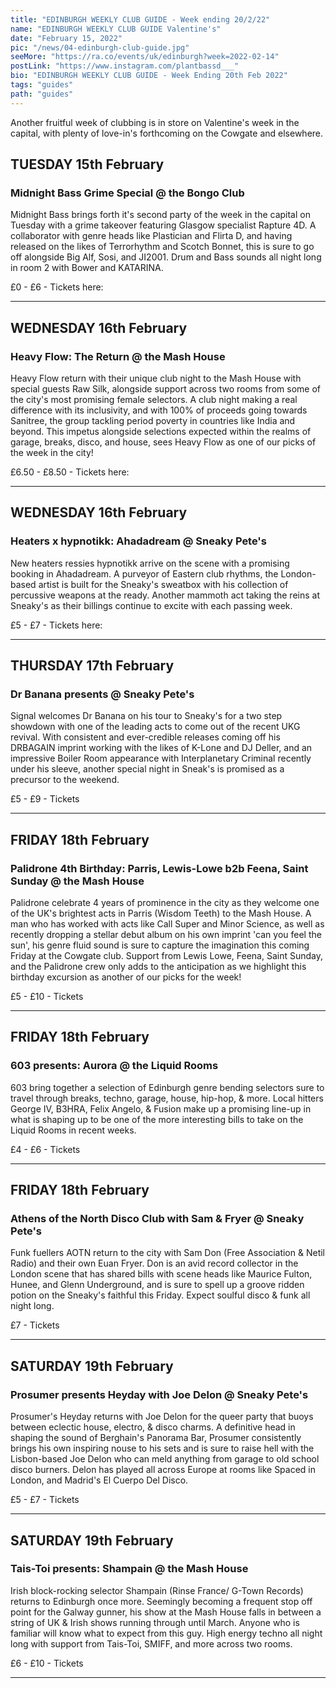 ---
title: "EDINBURGH WEEKLY CLUB GUIDE - Week ending 20/2/22"
name: "EDINBURGH WEEKLY CLUB GUIDE Valentine's"
date: "February 15, 2022"
pic: "/news/04-edinburgh-club-guide.jpg"
seeMore: "https://ra.co/events/uk/edinburgh?week=2022-02-14"
postLink: "https://www.instagram.com/plantbassd___"
bio: "EDINBURGH WEEKLY CLUB GUIDE - Week Ending 20th Feb 2022"
tags: "guides"
path: "guides"
---

Another fruitful week of clubbing is in store on Valentine's week in the capital, with plenty of love-in's forthcoming on the Cowgate and elsewhere.

## TUESDAY 15th February

<div className="row">
  <div className="col clubGuide">
<Picture src="/news/club-guide/04-midnight-bass.jpg" alt="Midnight Bass Grime Special @ the Bongo Club" size={1200} />
</div><div className="col clubGuide">

### Midnight Bass Grime Special @ the Bongo Club

Midnight Bass brings forth it's second party of the week in the capital on Tuesday with a grime takeover featuring Glasgow specialist Rapture 4D. A collaborator with genre heads like Plastician and Flirta D, and having released on the likes of Terrorhythm and Scotch Bonnet, this is sure to go off alongside Big Alf, Sosi, and JI2001. Drum and Bass sounds all night long in room 2 with Bower and KATARINA.

£0 - £6 - Tickets here: <HoverLink url="ra.co/events/1499948" external inline />

</div></div><hr/>

## WEDNESDAY 16th February

<div className="row"><div className="col clubGuide">
<Picture src="/news/club-guide/04-heavy-flow.jpg" alt="Heavy Flow: The Return @ the Mash House" size={1200} />
</div><div className="col clubGuide">

### Heavy Flow: The Return @ the Mash House

Heavy Flow return with their unique club night to the Mash House with special guests Raw Silk, alongside support across two rooms from some of the city's most promising female selectors.
A club night making a real difference with its inclusivity, and with 100% of proceeds going towards Sanitree, the group tackling period poverty in countries like India and beyond. This impetus alongside selections expected within the realms of garage, breaks, disco, and house, sees Heavy Flow as one of our picks of the week in the city!

£6.50 - £8.50 - Tickets here: <HoverLink url="fixr.co/event/588515786" external inline />

</div></div><hr/>

## WEDNESDAY 16th February

<div className="row"><div className="col clubGuide">
<Picture src="/news/club-guide/04-heaters.jpg" alt="Heaters x hypnotikk: Ahadadream @ Sneaky Pete's" size={1200} />

</div><div className="col clubGuide">

### Heaters x hypnotikk: Ahadadream @ Sneaky Pete's

New heaters ressies hypnotikk arrive on the scene with a promising booking in Ahadadream. A purveyor of Eastern club rhythms, the London-based artist is built for the Sneaky's sweatbox with his collection of percussive weapons at the ready. Another mammoth act taking the reins at Sneaky's as their billings continue to excite with each passing week.

£5 - £7 - Tickets here: <HoverLink url="ra.co/events/1495001" external inline />

</div></div><hr/>

## THURSDAY 17th February

<div className="row"><div className="col clubGuide">
<Picture src="/news/club-guide/04-dr-banana.jpg" alt="Dr Banana presents @ Sneaky Pete's" size={1200} />
</div><div className="col clubGuide">

### Dr Banana presents @ Sneaky Pete's

Signal welcomes Dr Banana on his tour to Sneaky's for a two step showdown with one of the leading acts to come out of the recent UKG revival. With consistent and ever-credible releases coming off his DRBAGAIN imprint working with the likes of K-Lone and DJ Deller, and an impressive Boiler Room appearance with Interplanetary Criminal recently under his sleeve, another special night in Sneak's is promised as a precursor to the weekend.

£5 - £9 - Tickets <HoverLink url="ra.co/events/1495015" external inline />

</div></div><hr/>

## FRIDAY 18th February

<div className="row"><div className="col clubGuide">
<Picture src="/news/club-guide/04-palidrone.jpg" alt="Palidrone 4th Birthday: Parris, Lewis-Lowe b2b Feena, Saint Sunday @ the Mash House" size={1200} />

</div><div className="col clubGuide">

### Palidrone 4th Birthday: Parris, Lewis-Lowe b2b Feena, Saint Sunday @ the Mash House

Palidrone celebrate 4 years of prominence in the city as they welcome one of the UK's brightest acts in Parris (Wisdom Teeth) to the Mash House. A man who has worked with acts like Call Super and Minor Science, as well as recently dropping a stellar debut album on his own imprint 'can you feel the sun', his genre fluid sound is sure to capture the imagination this coming Friday at the Cowgate club.
Support from Lewis Lowe, Feena, Saint Sunday, and the Palidrone crew only adds to the anticipation as we highlight this birthday excursion as another of our picks for the week!

£5 - £10 - Tickets <HoverLink url="ra.co/events/1495229" external inline />

</div></div><hr/>

## FRIDAY 18th February

<div className="row"><div className="col clubGuide">
<Picture src="/news/club-guide/04-aurora.jpg" alt="603 presents: Aurora @ the Liquid Rooms" size={1200} />
</div><div className="col clubGuide">

### 603 presents: Aurora @ the Liquid Rooms

603 bring together a selection of Edinburgh genre bending selectors sure to travel through breaks, techno, garage, house, hip-hop, & more. Local hitters George IV, B3HRA, Felix Angelo, & Fusion make up a promising line-up in what is shaping up to be one of the more interesting bills to take on the Liquid Rooms in recent weeks.

£4 - £6 - Tickets <HoverLink url="ra.co/events/1490586" external inline />

</div></div><hr/>

## FRIDAY 18th February

<div className="row"><div className="col clubGuide">
<Picture src="/news/club-guide/04-athens.jpg" alt="Athens of the North Disco Club with Sam & Fryer @ Sneaky Pete's" size={1200} />
</div><div className="col clubGuide">

### Athens of the North Disco Club with Sam & Fryer @ Sneaky Pete's

Funk fuellers AOTN return to the city with Sam Don (Free Association & Netil Radio) and their own Euan Fryer. Don is an avid record collector in the London scene that has shared bills with scene heads like Maurice Fulton, Hunee, and Glenn Underground, and is sure to spell up a groove ridden potion on the Sneaky's faithful this Friday. Expect soulful disco & funk all night long.

£7 - Tickets <HoverLink url="ra.co/events/1495299" external inline />

</div></div><hr/>

## SATURDAY 19th February

<div className="row"><div className="col clubGuide">
<Picture src="/news/club-guide/04-prosumer.jpg" alt="Prosumer presents Heyday with Joe Delon @ Sneaky Pete's" size={1200} />
</div><div className="col clubGuide">

### Prosumer presents Heyday with Joe Delon @ Sneaky Pete's

Prosumer's Heyday returns with Joe Delon for the queer party that buoys between eclectic house, electro, & disco charms. A definitive head in shaping the sound of Berghain's Panorama Bar, Prosumer consistently brings his own inspiring nouse to his sets and is sure to raise hell with the Lisbon-based Joe Delon who can meld anything from garage to old school disco burners. Delon has played all across Europe at rooms like Spaced in London, and Madrid's El Cuerpo Del Disco.

£5 - £7 - Tickets <HoverLink url="ra.co/events/1495174" external inline />

</div></div><hr/>

## SATURDAY 19th February

<div className="row"><div className="col clubGuide">
<Picture src="/news/club-guide/04-shampain.jpg" alt="Tais-Toi presents: Shampain @ the Mash House" size={1200} />
</div><div className="col clubGuide">

### Tais-Toi presents: Shampain @ the Mash House

Irish block-rocking selector Shampain (Rinse France/ G-Town Records) returns to Edinburgh once more. Seemingly becoming a frequent stop off point for the Galway gunner, his show at the Mash House falls in between a string of UK & Irish shows running through until March. Anyone who is familiar will know what to expect from this guy. High energy techno all night long with support from Tais-Toi, SMIFF, and more across two rooms.

£6 - £10 - Tickets <HoverLink url="ra.co/events/1495092" external inline />

</div></div><hr/>
